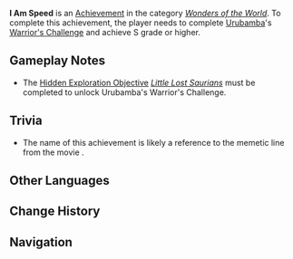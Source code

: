 {{Achievement Infobox
|title        = I Am Speed
|id           = 81569
|order id     = 1564
|category     = Wonders of the World
|description  = Complete the Sprint Trial and ascend the podium.
|requirements = Finish [[Urubamba]]'s [[Warrior's Challenge]] and achieve S grade or higher
|primogems    = 5
|tracking     = 
|topic        = 
|type         = Exploration
|quest        = 
|hidden       = 1
}}
'''I Am Speed''' is an [[Achievement]] in the category ''[[Wonders of the World]]''. To complete this achievement, the player needs to complete [[Urubamba]]'s [[Warrior's Challenge]] and achieve S grade or higher.

==Gameplay Notes==
* The [[Hidden Exploration Objective]] ''[[Little Lost Saurians]]'' must be completed to unlock Urubamba's Warrior's Challenge.
<!--
==Gallery==
{{Preview
|size=300px
|file=
|caption=
}}

==Video Guides==
{{EVT
|video1   = 
|caption1 = 
}}-->

==Trivia==
* The name of this achievement is likely a reference to the memetic line from the movie ''{{w|Cars (film)|Cars}}''.

==Other Languages==
{{Other Languages
|en       = I Am Speed
|zhs      = 「速度，我就是速度！」
|zhs_rm   = 
|zht      = 「速度，我就是速度！」
|zht_rm   = 
|zh_tl    = 
|ja       = 「I Am Speed」
|ko       = 「스피드, 내가 바로 스피드야!」
|ko_tl    = 
|es       = Soy más que veloz... ¡Soy un rayo!
|es_tl    = I Am More Than Fast... I Am Lightning!
|fr       = « Rapide, je suis rapide »
|fr_tl    = "Fast, I Am Fast"
|ru       = «Скорость. Я - скорость!»
|ru_tl    = 
|th       = "ความเร็ว ฉันนี่แหละคือความเร็ว!"
|th_rm    = 
|th_tl    = 
|vi       = "Tốc Độ, Tôi Chính Là Tốc Độ!"
|vi_tl    = 
|de       = „Ich bin Speed!“
|de_tl    = 
|id       = "Akulah yang Paling Cepat!"
|id_tl    = "I Am the Fastest!"
|pt       = "Eu Sou a Velocidade!"
|pt_tl    = 
|tr       = Hız Benim Göbek Adım
|tr_tl    = 
|it       = Veloce come il vento
|it_tl    = 
}}

==Change History==
{{Change History|5.5}}

==Navigation==
{{Achievement Navbox}}